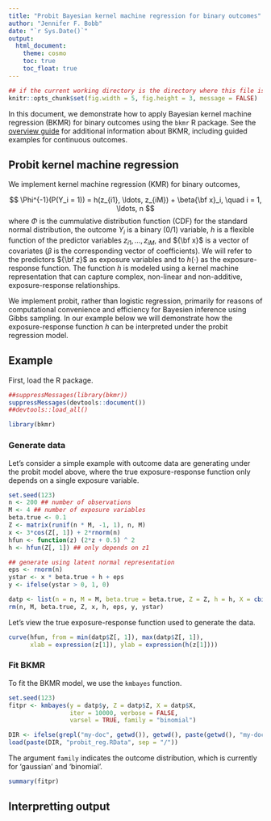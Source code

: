 ```yaml
---
title: "Probit Bayesian kernel machine regression for binary outcomes"
author: "Jennifer F. Bobb"
date: "`r Sys.Date()`"
output: 
  html_document:
    theme: cosmo
    toc: true
    toc_float: true
---
```


```r
## if the current working directory is the directory where this file is located rather than the project directory, set the working directory to the project directory
knitr::opts_chunk$set(fig.width = 5, fig.height = 3, message = FALSE)
```

In this document, we demonstrate how to apply Bayesian kernel machine regression (BKMR) for binary outcomes using the `bkmr` R package. See the [overview guide](https://jenfb.github.io/bkmr/overview.html) for additional information about BKMR, including guided examples for continuous outcomes.

## Probit kernel machine regression

We implement kernel machine regression (KMR) for binary outcomes,  

$$
\Phi^{-1}(P(Y_i = 1)) = h(z_{i1}, \ldots, z_{iM}) + \beta{\bf x}_i, \quad i = 1, \ldots, n
$$
where $\Phi$ is the cummulative distribution function (CDF) for the standard normal distribution, the outcome $Y_i$ is a binary (0/1) variable, $h$ is a flexible function of the predictor variables $z_{i1}, \ldots, z_{iM}$, and ${\bf x}$ is a vector of covariates ($\beta$ is the corresponding vector of coefficients). We will refer to the predictors ${\bf z}$ as exposure variables and to $h(\cdot)$ as the exposure-response function. The function $h$ is modeled using a kernel machine representation that can capture complex, non-linear and non-additive, exposure-response relationships.

We implement probit, rather than logistic regression, primarily for reasons of computational convenience and efficiency for Bayesien inference using Gibbs sampling. In our example below we will demonstrate how the exposure-response function $h$ can be interpreted under the probit regression model.

## Example

First, load the R package.
```r
##suppressMessages(library(bkmr))
suppressMessages(devtools::document())
##devtools::load_all()
```
```r
library(bkmr)
```

### Generate data

Let's consider a simple example with outcome data are generating under the probit model above, where the true exposure-response function only depends on a single exposure variable. 

```r
set.seed(123)
n <- 200 ## number of observations
M <- 4 ## number of exposure variables
beta.true <- 0.1
Z <- matrix(runif(n * M, -1, 1), n, M)
x <- 3*cos(Z[, 1]) + 2*rnorm(n)
hfun <- function(z) (2*z + 0.5) ^ 2
h <- hfun(Z[, 1]) ## only depends on z1

## generate using latent normal representation
eps <- rnorm(n)
ystar <- x * beta.true + h + eps
y <- ifelse(ystar > 0, 1, 0)

datp <- list(n = n, M = M, beta.true = beta.true, Z = Z, h = h, X = cbind(x), y = y, eps = eps, ystar = ystar)
rm(n, M, beta.true, Z, x, h, eps, y, ystar)
```

Let's view the true exposure-response function used to generate the data.
```r
curve(hfun, from = min(datp$Z[, 1]), max(datp$Z[, 1]),
      xlab = expression(z[1]), ylab = expression(h(z[1])))
```

### Fit BKMR 

To fit the BKMR model, we use the `kmbayes` function. 
```r
set.seed(123)
fitpr <- kmbayes(y = datp$y, Z = datp$Z, X = datp$X, 
                 iter = 10000, verbose = FALSE, 
                 varsel = TRUE, family = "binomial")
```
```r
DIR <- ifelse(grepl("my-doc", getwd()), getwd(), paste(getwd(), "my-doc", sep = "/"))
load(paste(DIR, "probit_reg.RData", sep = "/"))
```
The argument `family` indicates the outcome distribution, which is currently for 'gaussian' and 'binomial'.

```r
summary(fitpr)
```

## Interpretting output
























